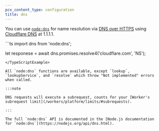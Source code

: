 ```yaml
---
pcx_content_type: configuration
title: dns
---
```



<Render file="nodejs-compat-howto" product="workers" />

You can use [`node:dns`](https://nodejs.org/api/dns.html) for name resolution via [DNS over HTTPS](/1.1.1.1/encryption/dns-over-https/) using
[Cloudflare DNS](https://www.cloudflare.com/application-services/products/dns/) at 1.1.1.1.

<TypeScriptExample filename="index.ts">
```ts
import dns from 'node:dns';

let responese = await dns.promises.resolve4('cloudflare.com', 'NS');

```
</TypeScriptExample>

All `node:dns` functions are available, except `lookup`, `lookupService`, and `resolve` which throw "Not implemented" errors when called.

:::note

DNS requests will execute a subrequest, counts for your [Worker's subrequest limit](/workers/platform/limits/#subrequests).

:::

The full `node:dns` API is documented in the [Node.js documentation for `node:dns`](https://nodejs.org/api/dns.html).
```
